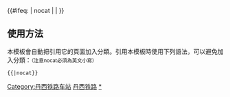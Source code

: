 {{鐵道路線|
| 模板名稱 = 丹西铁路
| 名稱 = [[丹西铁路]]
| 代表色 = #0033c9
| Logo = [[File:China Railways.svg|17px]]
| 背景顏色 = #FFFFFF
| 車站列表 = [[丹江口站|丹江口]] - [[淅川站|淅川]] - [[西峡站|西峡]]
}}
<includeonly>{{#ifeq: {{{1}}} | nocat | <!--空--> | [[Category:丹西铁路车站]] }}</includeonly><noinclude>

==使用方法==
本模板會自動把引用它的頁面加入分類。引用本模板時使用下列語法，可以避免加入分類：<small>（注意nocat必須為英文小寫）</small>
 <nowiki>{{</nowiki>{{PAGENAME}}<nowiki>|nocat}}</nowiki>
[[Category:中國鐵路路線模板|丹西铁路]]
[[Category:丹西铁路车站|*]]
</noinclude>